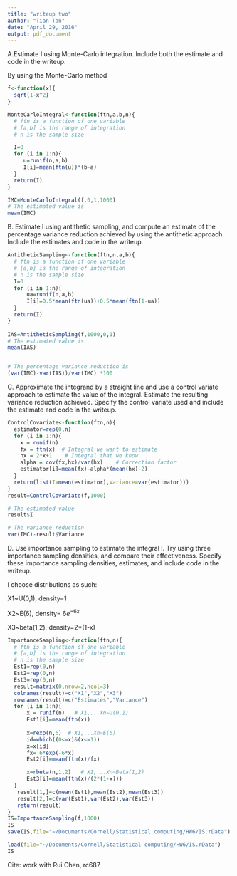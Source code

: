 ```yaml
---
title: "writeup two"
author: "Tian Tan"
date: "April 29, 2016"
output: pdf_document
---
```


A.Estimate I using Monte-Carlo integration. Include both the estimate and code in the writeup.

By using the Monte-Carlo method
```r
f<-function(x){
  sqrt(1-x^2)
}

MonteCarloIntegral<-function(ftn,a,b,n){
  # ftn is a function of one variable
  # [a,b] is the range of integration
  # n is the sample size  

  I=0
  for (i in 1:n){
     u=runif(n,a,b)
     I[i]=mean(ftn(u))*(b-a)
  }
  return(I)
}

IMC=MonteCarloIntegral(f,0,1,1000)
# The estimated value is 
mean(IMC)
```


B. Estimate I using antithetic sampling, and compute an estimate of the percentage variance reduction achieved by using the antithetic approach. Include the estimates and code in the writeup.
```r
AntitheticSampling<-function(ftn,n,a,b){
  # ftn is a function of one variable 
  # [a,b] is the range of integration
  # n is the sample size 
  I=0
  for (i in 1:n){
      ua=runif(n,a,b)
      I[i]=0.5*mean(ftn(ua))+0.5*mean(ftn(1-ua))
  }
  return(I)
}
 
IAS=AntitheticSampling(f,1000,0,1)
# The estimated value is
mean(IAS)


# The percentage variance reduction is
(var(IMC)-var(IAS))/var(IMC) *100
```


C. Approximate the integrand by a straight line and use a control variate approach to estimate the value of the integral. Estimate the resulting variance reduction achieved. Specify the control variate used and include the estimate and code in the writeup.
```r
ControlCovariate<-function(ftn,n){
  estimator=rep(0,n)
  for (i in 1:n){
    x = runif(n)
    fx = ftn(x)  # Integral we want to estimate
    hx = 2*x+1    # Integral that we know
    alpha = cov(fx,hx)/var(hx)    # Correction factor
    estimator[i]=mean(fx)-alpha*(mean(hx)-2)
  }
  return(list(I=mean(estimator),Variance=var(estimator)))
}
result=ControlCovariate(f,1000)

# The estimated value 
result$I

# The variance reduction
var(IMC)-result$Variance
```


D. Use importance sampling to estimate the integral I. Try using three importance sampling densities, and compare their effectiveness. Specify these importance sampling densities, estimates, and include code in the writeup.

I choose distributions as such: 

X1~U(0,1), density=1

X2~E(6), density= $6e^{-6x}$

X3~beta(1,2), density=2*(1-x)

```r
ImportanceSampling<-function(ftn,n){
  # ftn is a function of one variable 
  # [a,b] is the range of integration
  # n is the sample size 
  Est1=rep(0,n)
  Est2=rep(0,n)
  Est3=rep(0,n)
  result=matrix(0,nrow=2,ncol=3)
  colnames(result)=c("X1","X2","X3")
  rownames(result)=c("Estimates","Variance")
  for (i in 1:n){
      x = runif(n)   # X1,...Xn~U(0,1)
      Est1[i]=mean(ftn(x))
      
      x=rexp(n,6)  # X1,...Xn~E(6)
      id=which((0<=x)&(x<=1))
      x=x[id]
      fx= 6*exp(-6*x)
      Est2[i]=mean(ftn(x)/fx)

      x=rbeta(n,1,2)   # X1,...Xn~Beta(1,2)
      Est3[i]=mean(ftn(x)/(2*(1-x)))
  }
   result[1,]=c(mean(Est1),mean(Est2),mean(Est3))
   result[2,]=c(var(Est1),var(Est2),var(Est3))
   return(result)
}
IS=ImportanceSampling(f,1000)
IS
save(IS,file="~/Documents/Cornell/Statistical computing/HW6/IS.rData")
```
```r
load(file="~/Documents/Cornell/Statistical computing/HW6/IS.rData")
IS
```


Cite: work with Rui Chen, rc687
